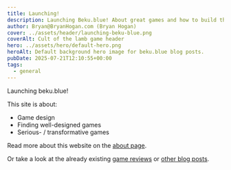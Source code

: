 ```yaml
---
title: Launching!
description: Launching Beku.blue! About great games and how to build them.
author: Bryan@BryanHogan.com (Bryan Hogan)
cover: ../assets/header/launching-beku-blue.png
coverAlt: Cult of the lamb game header
hero: ../assets/hero/default-hero.png
heroAlt: Default background hero image for beku.blue blog posts.
pubDate: 2025-07-21T12:10:55+00:00
tags:
  - general
---
```


Launching beku.blue!

This site is about:
- Game design
- Finding well-designed games
- Serious- / transformative games

Read more about this website on the [about page](/about).

Or take a look at the already existing [game reviews](/content?reviews) or [other blog posts](/content?blog).